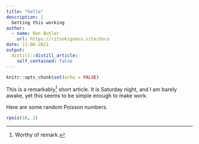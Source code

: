```yaml
---
title: "hello"
description: |
  Getting this working
author:
  - name: Ken Butler
    url: https://ritsokiguess.site/docs
date: 11-06-2021
output:
  distill::distill_article:
    self_contained: false
---
```



```r
knitr::opts_chunk$set(echo = FALSE)
```

This is a remarkably^[Worthy of remark.] short article. It is Saturday night, and I am barely awake, yet this seems to be simple enough to make work. 

Here are some random Poisson numbers.

```r
rpois(10, 2)
```

